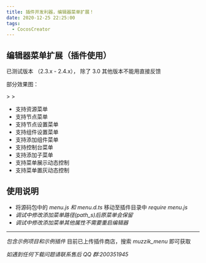 ```yaml
---
title: 插件开发利器，编辑器菜单扩展！
date: 2020-12-25 22:25:00
tags:
  - CocosCreator
---
```


## 编辑器菜单扩展（插件使用）

已测试版本 （2.3.x - 2.4.x）， 除了 3.0 其他版本不能用直接反馈

部分效果图：

<AutoSizeImage src="https://forum.cocos.org/uploads/default/optimized/3X/1/8/18d248020b42c638f50255c4959b4a6d9d2d6015_2_690x418.gif =690x418" />
>

<AutoSizeImage src="https://forum.cocos.org/uploads/default/original/3X/6/2/628fb3e735ff4644f0718831921c48b9cc2860fb.png =506x500" />
>

<AutoSizeImage src="https://forum.cocos.org/uploads/default/optimized/3X/b/4/b4edeaec5211c5053c89d25a2d135bbb57f6ccf4_2_506x500.png =506x500" />

- 支持资源菜单
- 支持节点菜单
- 支持节点设置菜单
- 支持组件设置菜单
- 支持添加组件菜单
- 支持控制台菜单
- 支持添加子菜单
- 支持菜单展示动态控制
- 支持菜单置灰动态控制

## 使用说明

- 将源码包中的 _menu.js 和 menu.d.ts_ 移动至插件目录中 _require menu.js_
- _调试中修改添加菜单路径(path_s)后原菜单会保留_
- _调试中修改添加菜单其他属性不需要重启编辑器_

---

_包含示例项目和示例插件_
目前已上传插件商店，搜索 _muzzik_menu_ 即可获取

<AutoSizeImage src="https://forum.cocos.org/uploads/default/original/3X/3/0/3065e1da2bea02078f6eb33d390e404096a8040c.png =506x184" />

_如遇到任何下载问题请联系售后 QQ 群:200351945_

